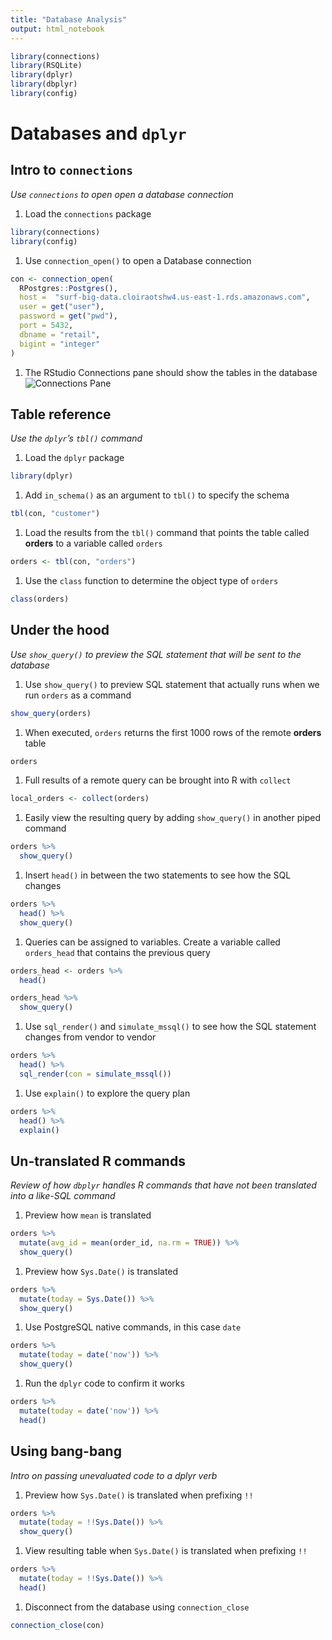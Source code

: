 ```yaml
---
title: "Database Analysis"
output: html_notebook
---
```


```r
library(connections)
library(RSQLite)
library(dplyr)
library(dbplyr)
library(config)
```

# Databases and `dplyr`

## Intro to `connections`
*Use `connections` to open open a database connection*

1. Load the `connections` package
```r
library(connections)
library(config)
```

1. Use `connection_open()` to open a Database connection
```r
con <- connection_open(
  RPostgres::Postgres(),
  host =  "surf-big-data.cloiraotshw4.us-east-1.rds.amazonaws.com",
  user = get("user"),
  password = get("pwd"),
  port = 5432,
  dbname = "retail",
  bigint = "integer"
)
```
    
1. The RStudio Connections pane should show the tables in the database
![Connections Pane](../img/05-conn-pane.png)

## Table reference
*Use the `dplyr`'s `tbl()` command*

1. Load the `dplyr` package
```r
library(dplyr)
```

1. Add `in_schema()` as an argument to `tbl()` to specify the schema
```r
tbl(con, "customer")
```

1. Load the results from the `tbl()` command that points the table called **orders** to a variable called `orders` 
```r
orders <- tbl(con, "orders")
```
    
1. Use the `class` function to determine the object type of `orders`
```r
class(orders)
```

## Under the hood 
*Use `show_query()` to preview the SQL statement that will be sent to the database*

1. Use `show_query()` to preview SQL statement that actually runs when we run `orders` as a command
```r
show_query(orders)
```
    
1. When executed, `orders` returns the first 1000 rows of the remote **orders** table
```r
orders
```

1. Full results of a remote query can be brought into R with `collect`
```r
local_orders <- collect(orders)
```

1. Easily view the resulting query by adding `show_query()` in another piped command
```r
orders %>%
  show_query()
```

1. Insert `head()` in between the two statements to see how the SQL changes
```r
orders %>%
  head() %>%
  show_query()
```
    
1. Queries can be assigned to variables. Create a variable called `orders_head` that contains the previous query
```r
orders_head <- orders %>% 
  head()

orders_head %>% 
  show_query()
```

1. Use `sql_render()` and `simulate_mssql()` to see how the SQL statement changes from vendor to vendor
```r
orders %>%
  head() %>%
  sql_render(con = simulate_mssql()) 
```

1. Use `explain()` to explore the query plan
```r
orders %>% 
  head() %>% 
  explain()
```
    
## Un-translated R commands
*Review of how `dbplyr` handles R commands that have not been translated into a like-SQL command*

1. Preview how `mean` is translated
```r
orders %>% 
  mutate(avg_id = mean(order_id, na.rm = TRUE)) %>% 
  show_query()
```

1. Preview how `Sys.Date()` is translated
```r
orders %>%
  mutate(today = Sys.Date()) %>%
  show_query()
```

1. Use PostgreSQL native commands, in this case `date`
```r
orders %>%
  mutate(today = date('now')) %>%
  show_query()
```

1. Run the `dplyr` code to confirm it works
```r
orders %>%
  mutate(today = date('now')) %>%
  head()
```

## Using bang-bang
*Intro on passing unevaluated code to a dplyr verb*

1. Preview how `Sys.Date()` is translated when prefixing `!!`
```r
orders %>%
  mutate(today = !!Sys.Date()) %>%
  show_query()
```

1. View resulting table when `Sys.Date()` is translated when prefixing `!!`
```r
orders %>%
  mutate(today = !!Sys.Date()) %>%
  head()
```

1. Disconnect from the database using `connection_close`
```r
connection_close(con)
```

